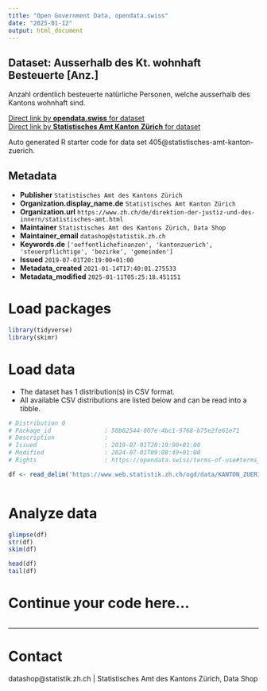 ```yaml
---
title: "Open Government Data, opendata.swiss"
date: "2025-01-12"
output: html_document
---
```


## Dataset: Ausserhalb des Kt. wohnhaft Besteuerte [Anz.]

Anzahl ordentlich besteuerte natürliche Personen, welche ausserhalb des Kantons wohnhaft sind.

[Direct link by **opendata.swiss** for dataset](https://opendata.swiss/de/dataset/ausserhalb-des-kt-wohnhaft-besteuerte-anz)<br>
[Direct link by **Statistisches Amt Kanton Zürich** for dataset](https://www.zh.ch/de/politik-staat/gemeinden/gemeindeportraet.html)

Auto generated R starter code for data set 405@statistisches-amt-kanton-zuerich.

## Metadata

- **Publisher** `Statistisches Amt des Kantons Zürich`
- **Organization.display_name.de** `Statistisches Amt Kanton Zürich`
- **Organization.url** `https://www.zh.ch/de/direktion-der-justiz-und-des-innern/statistisches-amt.html`
- **Maintainer** `Statistisches Amt des Kantons Zürich, Data Shop`
- **Maintainer_email** `datashop@statistik.zh.ch`
- **Keywords.de** `['oeffentlichefinanzen', 'kantonzuerich', 'steuerpflichtige', 'bezirke', 'gemeinden']`
- **Issued** `2019-07-01T20:19:00+01:00`
- **Metadata_created** `2021-01-14T17:40:01.275533`
- **Metadata_modified** `2025-01-11T05:25:18.451151`


# Load packages

```r

library(tidyverse)
library(skimr)

```

# Load data

-   The dataset has 1 distribution(s) in CSV format.
-   All available CSV distributions are listed below and can be read into a tibble.

```r

# Distribution 0
# Package_id               : 50b02544-007e-4bc1-9768-b75e2fe61e71
# Description              : 
# Issued                   : 2019-07-01T20:19:00+01:00
# Modified                 : 2024-07-01T09:08:49+01:00
# Rights                   : https://opendata.swiss/terms-of-use#terms_by

df <- read_delim('https://www.web.statistik.zh.ch/ogd/data/KANTON_ZUERICH_831.csv')



```

# Analyze data

```r

glimpse(df)
str(df)
skim(df)

head(df)
tail(df)

```

# Continue your code here...

```r

```

------------------------------------------------------------------------

# Contact

datashop@statistik.zh.ch | Statistisches Amt des Kantons Zürich, Data Shop
